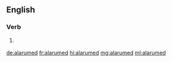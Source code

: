==English==

===Verb===
{{head|en|verb form}}

# {{lb|en|archaic|rare}} {{en-past of|alarum}}

[[de:alarumed]]
[[fr:alarumed]]
[[hi:alarumed]]
[[mg:alarumed]]
[[ml:alarumed]]